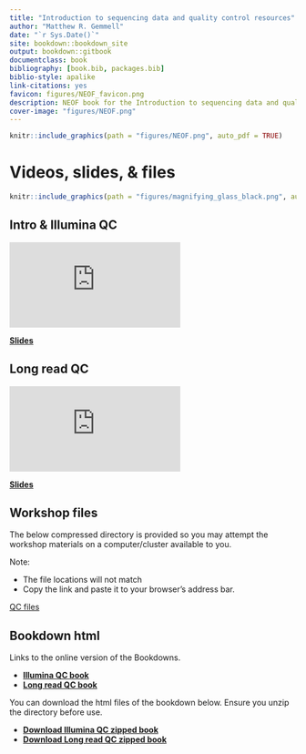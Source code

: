 ```yaml
--- 
title: "Introduction to sequencing data and quality control resources"
author: "Matthew R. Gemmell"
date: "`r Sys.Date()`"
site: bookdown::bookdown_site
output: bookdown::gitbook
documentclass: book
bibliography: [book.bib, packages.bib]
biblio-style: apalike
link-citations: yes
favicon: figures/NEOF_favicon.png
description: NEOF book for the Introduction to sequencing data and quality control resources
cover-image: "figures/NEOF.png"
---
```


```r
knitr::include_graphics(path = "figures/NEOF.png", auto_pdf = TRUE)
``` 

# Videos, slides, & files

```r
knitr::include_graphics(path = "figures/magnifying_glass_black.png", auto_pdf = TRUE)
``` 

## Intro & Illumina QC

<div class="container">
<iframe src="https://www.youtube.com/embed/eYwbIm6WaXE" 
frameborder="0" allowfullscreen class="video"></iframe>
</div>

[__Slides__](https://docs.google.com/presentation/d/1cDsANotscTCIaHo9AjTeDIhGdJw7A1oYbPo_8GUoNuk/edit?usp=sharing)

## Long read QC

<div class="container">
<iframe src="https://www.youtube.com/embed/DkAnPbb3LQQ" 
frameborder="0" allowfullscreen class="video"></iframe>
</div>

[__Slides__](https://docs.google.com/presentation/d/1potCBbhlyGvZAbJ8tDWFc1iu2FrH3rPjNQXiVDSr43Q/edit?usp=sharing)


## Workshop files

The below compressed directory is provided so you may attempt the workshop materials on a computer/cluster available to you.

Note:

- The file locations will not match
- Copy the link and paste it to your browser's address bar.

[QC files](http://www.cgr.liv.ac.uk/illum/CGRworkshops_2d2a70d27a9db718/downloads/QC_workshop.zip)

## Bookdown html

Links to the online version of the Bookdowns.

- [__Illumina QC book__](https://neof-workshops.github.io/QC_91wlgv/Illumina/)
- [__Long read QC book__](https://neof-workshops.github.io/QC_91wlgv/Long_read/)

You can download the html files of the bookdown below. Ensure you unzip the directory before use.

- [__Download Illumina QC zipped book__](https://neof-workshops.github.io/QC_91wlgv/resources/bookdown/Illumina_QC.zipped)
- [__Download Long read QC zipped book__](https://neof-workshops.github.io/QC_91wlgv/resources/bookdown/Long_read_QC.zipped)